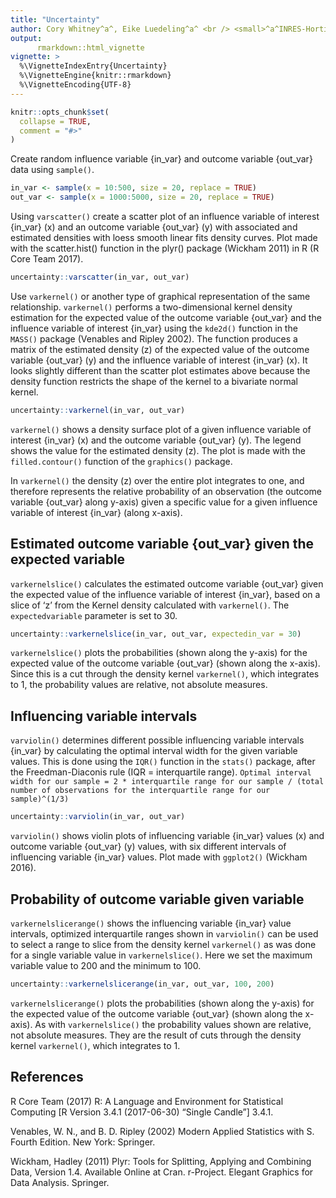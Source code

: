 ```yaml
---
title: "Uncertainty"
author: Cory Whitney^a^, Eike Luedeling^a^ <br /> <small>^a^INRES-Horticultural Sciences, University of Bonn, Auf dem Huegel 6, 53121 Bonn, Germany <small/>
output:
      rmarkdown::html_vignette
vignette: >
  %\VignetteIndexEntry{Uncertainty}
  %\VignetteEngine{knitr::rmarkdown}
  %\VignetteEncoding{UTF-8}
---
```


<!-- Print pdf and word versions -->
<!-- rmarkdown::render("uncertainty-vignette.Rmd", output_format = "pdf_document") -->
<!-- rmarkdown::render("uncertainty-vignette.Rmd", output_format = "word_document") -->

```r
knitr::opts_chunk$set(
  collapse = TRUE,
  comment = "#>"
)
```

Create random influence variable {in_var} and outcome variable {out_var} data using `sample()`. 

```r
in_var <- sample(x = 10:500, size = 20, replace = TRUE)
out_var <- sample(x = 1000:5000, size = 20, replace = TRUE)
```

Using `varscatter()` create a scatter plot of an influence variable of interest {in_var} (x) and an outcome variable {out_var} (y) with associated and estimated densities with loess smooth linear fits density curves. Plot made with the scatter.hist() function in the plyr() package (Wickham 2011) in R (R Core Team 2017).  

```r
uncertainty::varscatter(in_var, out_var)
```

Use `varkernel()` or another type of graphical representation of the same relationship. `varkernel()` performs a two-dimensional kernel density estimation for the expected value of the outcome variable {out_var} and the influence variable of interest {in_var} using the `kde2d()` function in the `MASS()` package (Venables and Ripley 2002). The function produces a matrix of the estimated density (z) of the expected value of the outcome variable {out_var} (y) and the influence variable of interest {in_var} (x). It looks slightly different than the scatter plot estimates above because the density function restricts the shape of the kernel to a bivariate normal kernel.

```r
uncertainty::varkernel(in_var, out_var)
```

`varkernel()` shows a density surface plot of a given influence variable of interest {in_var} (x) and the outcome variable {out_var} (y). The legend shows the value for the estimated density (z). The plot is made with the `filled.contour()` function of the `graphics()` package.

In `varkernel()` the density (z) over the entire plot integrates to one, and therefore represents the relative probability of an observation (the outcome variable {out_var} along y-axis) given a specific value for a given influence variable of interest {in_var} (along x-axis). 

## Estimated outcome variable {out_var} given the expected variable

`varkernelslice()` calculates the estimated outcome variable {out_var} given the expected value of the influence variable of interest {in_var}, based on a slice of 'z' from the Kernel density calculated with `varkernel()`. The `expectedvariable` parameter is set to 30.

```r
uncertainty::varkernelslice(in_var, out_var, expectedin_var = 30)
```

`varkernelslice()` plots the probabilities (shown along the y-axis) for the expected value of the outcome variable {out_var} (shown along the x-axis). Since this is a cut through the density kernel `varkernel()`, which integrates to 1, the probability values are relative, not absolute measures.

## Influencing variable intervals

`varviolin()` determines different possible influencing variable intervals {in_var} by calculating the optimal interval width for the given variable values. This is done using the `IQR()` function in the `stats()` package, after the Freedman-Diaconis rule (IQR = interquartile range).
`Optimal interval width for our sample = 2 * interquartile range for our sample / (total number of observations for the interquartile range for our sample)^(1/3)`

```r
uncertainty::varviolin(in_var, out_var)
```

`varviolin()` shows violin plots of influencing variable {in_var} values (x) and outcome variable {out_var} (y) values, with six different intervals of influencing variable {in_var} values. Plot made with `ggplot2()` (Wickham 2016).

## Probability of outcome variable given variable

`varkernelslicerange()` shows the influencing variable {in_var} value intervals, optimized interquartile ranges shown in `varviolin()` can be used to select a range to slice from the density kernel `varkernel()` as was done for a single variable value in `varkernelslice()`. Here we set the maximum variable value to 200 and the minimum to 100.

```r
uncertainty::varkernelslicerange(in_var, out_var, 100, 200)
```

`varkernelslicerange()` plots the probabilities (shown along the y-axis) for the expected value of the outcome variable {out_var} (shown along the x-axis). As with `varkernelslice()` the probability values shown are relative, not absolute measures. They are the result of cuts through the density kernel `varkernel()`, which integrates to 1. 

## References

R Core Team (2017) R: A Language and Environment for Statistical Computing [R Version 3.4.1 (2017-06-30) “Single Candle”] 3.4.1.

Venables, W. N., and B. D. Ripley (2002) Modern Applied Statistics with S. Fourth Edition. New York: Springer.

Wickham, Hadley (2011) Plyr: Tools for Splitting, Applying and Combining Data, Version 1.4. Available Online at Cran. r-Project. Elegant Graphics for Data Analysis. Springer.


